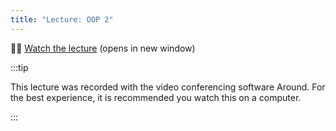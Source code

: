 ```yaml
---
title: "Lecture: OOP 2"
---
```


🧑‍🏫 [Watch the lecture](https://around.co/playback/defa220a-9485-4021-aaaa-ed7d1389404a?sharedKey=a3265490-587d-460d-8d16-3bcb37212d0c) (opens in new window)

:::tip

This lecture was recorded with the video conferencing software Around. For the best experience, it is recommended you watch this on a computer.

:::